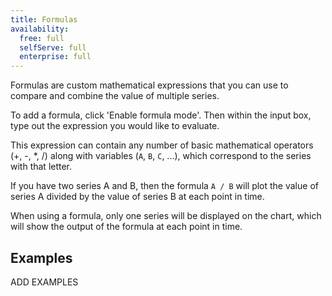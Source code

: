 ```yaml
---
title: Formulas
availability:
  free: full
  selfServe: full
  enterprise: full
---
```



Formulas are custom mathematical expressions that you can use to compare and combine the value of multiple series.

<ProductScreenshot
    imageLight = {formulaLight} 
    imageDark = {formulaDark}
    classes="rounded"
    alt="Formula map chart"
/>

To add a formula, click 'Enable formula mode'. Then within the input box, type out the expression you would like to evaluate.

This expression can contain any number of basic mathematical operators (+, -, \*, /) along with variables (`A`, `B`, `C`, ...), which correspond to the series with that letter.

If you have two series A and B, then the formula `A / B` will plot the value of series A divided by the value of series B at each point in time.

When using a formula, only one series will be displayed on the chart, which will show the output of the formula at each point in time.

## Examples

ADD EXAMPLES